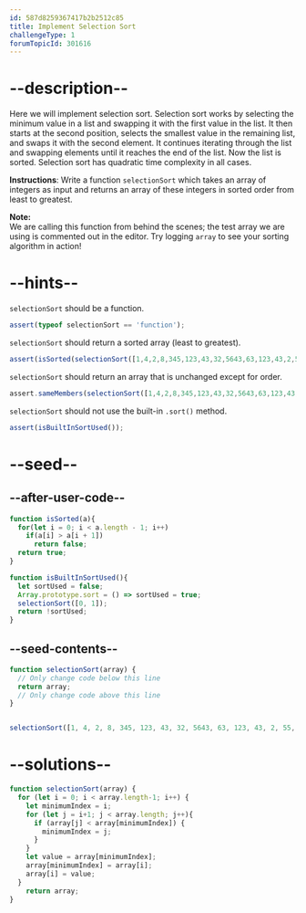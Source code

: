 ```yaml
---
id: 587d8259367417b2b2512c85
title: Implement Selection Sort
challengeType: 1
forumTopicId: 301616
---
```


# --description--

Here we will implement selection sort. Selection sort works by selecting the minimum value in a list and swapping it with the first value in the list. It then starts at the second position, selects the smallest value in the remaining list, and swaps it with the second element. It continues iterating through the list and swapping elements until it reaches the end of the list. Now the list is sorted. Selection sort has quadratic time complexity in all cases.

**Instructions**: Write a function `selectionSort` which takes an array of integers as input and returns an array of these integers in sorted order from least to greatest.

**Note:**  
We are calling this function from behind the scenes; the test array we are using is commented out in the editor. Try logging `array` to see your sorting algorithm in action!

# --hints--

`selectionSort` should be a function.

```js
assert(typeof selectionSort == 'function');
```

`selectionSort` should return a sorted array (least to greatest).

```js
assert(isSorted(selectionSort([1,4,2,8,345,123,43,32,5643,63,123,43,2,55,1,234,92])));
```

`selectionSort` should return an array that is unchanged except for order.

```js
assert.sameMembers(selectionSort([1,4,2,8,345,123,43,32,5643,63,123,43,2,55,1,234,92]), [1,4,2,8,345,123,43,32,5643,63,123,43,2,55,1,234,92]);
```

`selectionSort` should not use the built-in `.sort()` method.

```js
assert(isBuiltInSortUsed());
```

# --seed--

## --after-user-code--

```js
function isSorted(a){
  for(let i = 0; i < a.length - 1; i++)
    if(a[i] > a[i + 1])
      return false;
  return true;
}

function isBuiltInSortUsed(){
  let sortUsed = false;
  Array.prototype.sort = () => sortUsed = true;
  selectionSort([0, 1]);
  return !sortUsed;
}
```

## --seed-contents--

```js
function selectionSort(array) {
  // Only change code below this line
  return array;
  // Only change code above this line
}


selectionSort([1, 4, 2, 8, 345, 123, 43, 32, 5643, 63, 123, 43, 2, 55, 1, 234, 92]);
```

# --solutions--

```js
function selectionSort(array) {
  for (let i = 0; i < array.length-1; i++) {
    let minimumIndex = i;
    for (let j = i+1; j < array.length; j++){
      if (array[j] < array[minimumIndex]) {
        minimumIndex = j;
      }
    }
    let value = array[minimumIndex];
    array[minimumIndex] = array[i];
    array[i] = value;
  }
    return array;
}
```
